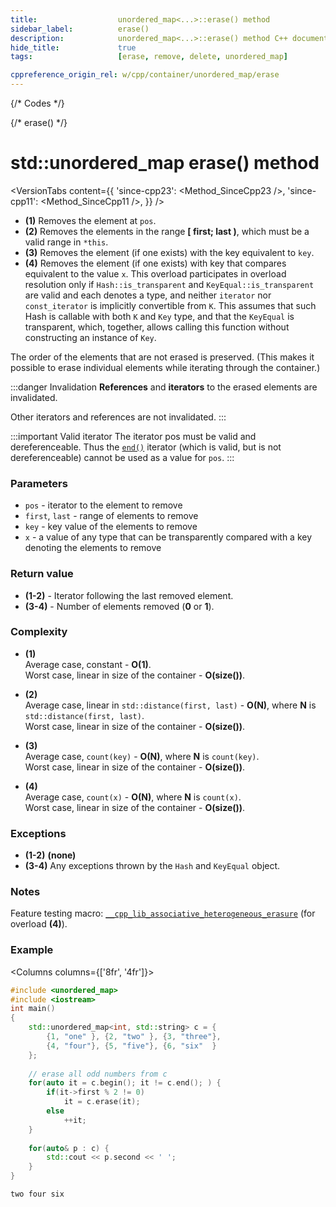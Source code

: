 ```yaml
---
title:					unordered_map<...>::erase() method
sidebar_label:			erase()
description:			unordered_map<...>::erase() method C++ documentation
hide_title:				true
tags:					[erase, remove, delete, unordered_map]

cppreference_origin_rel: w/cpp/container/unordered_map/erase
---
```



{/* Codes */}

{/* erase() */}

# std::unordered_map erase() method

<VersionTabs content={{
	'since-cpp23': <Method_SinceCpp23 />,
	'since-cpp11': <Method_SinceCpp11 />,
}} />

 - **(1)** Removes the element at `pos`.
 - **(2)** Removes the elements in the range **[ first; last )**, which must be a valid range in `*this`.
 - **(3)** Removes the element (if one exists) with the key equivalent to `key`.
 - **(4)** Removes the element (if one exists) with key that compares equivalent to the value `x`.
   This overload participates in overload resolution only if `Hash::is_transparent` and `KeyEqual::is_transparent` are valid and each denotes a type,
   and neither `iterator` nor `const_iterator` is implicitly convertible from `K`.
   This assumes that such Hash is callable with both `K` and `Key` type, and that the `KeyEqual` is transparent, which, together, allows calling this function without constructing an instance of `Key`.


The order of the elements that are not erased is preserved.
(This makes it possible to erase individual elements while iterating through the container.)

:::danger Invalidation
**References** and **iterators** to the erased elements are invalidated.

Other iterators and references are not invalidated.
:::

:::important Valid iterator
The iterator pos must be valid and dereferenceable. Thus the [`end()`](/docs/std/containers/maps/unordered_map/erase) iterator (which is valid, but is not dereferenceable) cannot be used as a value for `pos`.
:::

### Parameters

 - `pos` - iterator to the element to remove
 - `first`, `last` - range of elements to remove
 - `key` - key value of the elements to remove
 - `x` - a value of any type that can be transparently compared with a key denoting the elements to remove

### Return value

 - **(1-2)** - Iterator following the last removed element.
 - **(3-4)** - Number of elements removed (**0** or **1**).

### Complexity

 - **(1)**  
	Average case, constant - **O(1)**.  
	Worst case, linear in size of the container - **O(size())**.

 - **(2)**  
	Average case, linear in `std::distance(first, last)` - **O(N)**, where **N** is `std::distance(first, last)`.  
	Worst case, linear in size of the container - **O(size())**.

 - **(3)**  
	Average case, `count(key)` - **O(N)**, where **N** is `count(key)`.  
	Worst case, linear in size of the container - **O(size())**.

 - **(4)**  
	Average case, `count(x)` - **O(N)**, where **N** is `count(x)`.  
	Worst case, linear in size of the container - **O(size())**.

### Exceptions

 - **(1-2)** **(none)**
 - **(3-4)** Any exceptions thrown by the `Hash` and `KeyEqual` object.

### Notes

Feature testing macro: [`__cpp_lib_associative_heterogeneous_erasure`](#) (for overload **(4)**).

### Example

<Columns columns={['8fr', '4fr']}>
<div>

```cpp title='Main.cpp' showLineNumbers
#include <unordered_map>
#include <iostream>
int main()
{
    std::unordered_map<int, std::string> c = {
        {1, "one" }, {2, "two" }, {3, "three"},
        {4, "four"}, {5, "five"}, {6, "six"  }
    };
 
    // erase all odd numbers from c
    for(auto it = c.begin(); it != c.end(); ) {
        if(it->first % 2 != 0)
            it = c.erase(it);
        else
            ++it;
    }
 
    for(auto& p : c) {
        std::cout << p.second << ' ';
    }
}
```

</div>
<div>

```plaintext title="Possible output"
two four six
```

</div>
</Columns>
